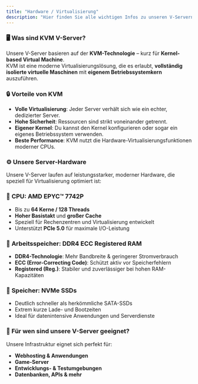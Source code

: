 ```yaml
---
title: "Hardware / Virtualisierung"
description: "Hier finden Sie alle wichtigen Infos zu unseren V-Servern."
---
```


### 🖥️ Was sind KVM V-Server?

Unsere V-Server basieren auf der **KVM-Technologie** – kurz für **Kernel-based Virtual Machine**.\
KVM ist eine moderne Virtualisierungslösung, die es erlaubt, **vollständig isolierte virtuelle Maschinen** mit **eigenem Betriebssystemkern** auszuführen.

### 🔒 Vorteile von KVM

- **Volle Virtualisierung**: Jeder Server verhält sich wie ein echter, dedizierter Server.
- **Hohe Sicherheit**: Ressourcen sind strikt voneinander getrennt.
- **Eigener Kernel**: Du kannst den Kernel konfigurieren oder sogar ein eigenes Betriebssystem verwenden.
- **Beste Performance**: KVM nutzt die Hardware-Virtualisierungsfunktionen moderner CPUs.

### ⚙️ Unsere Server-Hardware

Unsere V-Server laufen auf leistungsstarker, moderner Hardware, die speziell für Virtualisierung optimiert ist:

### 🔹 **CPU: AMD EPYC™ 7742P**

- Bis zu **64 Kerne / 128 Threads**
- **Hoher Basistakt** und **großer Cache**
- Speziell für Rechenzentren und Virtualisierung entwickelt
- Unterstützt **PCIe 5.0** für maximale I/O-Leistung

### 🔹 **Arbeitsspeicher: DDR4 ECC Registered RAM**

- **DDR4-Technologie**: Mehr Bandbreite & geringerer Stromverbrauch
- **ECC (Error-Correcting Code)**: Schützt aktiv vor Speicherfehlern
- **Registered (Reg.)**: Stabiler und zuverlässiger bei hohen RAM-Kapazitäten

### 🔹 **Speicher: NVMe SSDs**

- Deutlich schneller als herkömmliche SATA-SSDs
- Extrem kurze Lade- und Bootzeiten
- Ideal für datenintensive Anwendungen und Serverdienste

### 🚀 Für wen sind unsere V-Server geeignet?

Unsere Infrastruktur eignet sich perfekt für:

- **Webhosting & Anwendungen**
- **Game-Server**
- **Entwicklungs- & Testumgebungen**
- **Datenbanken, APIs & mehr**